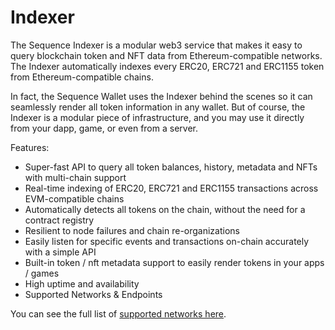 
# Indexer

The Sequence Indexer is a modular web3 service that makes it easy to query blockchain token and NFT data from Ethereum-compatible networks. The Indexer automatically indexes every ERC20, ERC721 and ERC1155 token from Ethereum-compatible chains.

In fact, the Sequence Wallet uses the Indexer behind the scenes so it can seamlessly render all token information in any wallet. But of course, the Indexer is a modular piece of infrastructure, and you may use it directly from your dapp, game, or even from a server.

Features:

- Super-fast API to query all token balances, history, metadata and NFTs with multi-chain support
- Real-time indexing of ERC20, ERC721 and ERC1155 transactions across EVM-compatible chains
- Automatically detects all tokens on the chain, without the need for a contract registry
- Resilient to node failures and chain re-organizations
- Easily listen for specific events and transactions on-chain accurately with a simple API
- Built-in token / nft metadata support to easily render tokens in your apps / games
- High uptime and availability
- Supported Networks & Endpoints

You can see the full list of [supported networks here](/solutions/technical-references/chain-support).

<CardGrid>
  <Card
    title="Tokens API"
    description="Get the token balances for an address"
    icon="🪙"
    link="/solutions/indexer/03-tokens-api"
  />
  <Card
    title="Wallet Transaction History"
    description="Get 30 days of wallet transaction history"
    icon="👛"
    link="/solutions/indexer/04-wallet-transaction-history"
  />
  <Card
    title="Unique Tokens in a Contract"
    description="Get the token dtail of a contract address"
    icon="♳"
    link="/solutions/indexer/05-unique-tokens"
  />
  <Card
    title="Token Contract History"
    description="Get the token contract history for an address"
    icon="📖"
    link="/solutions/indexer/06-token-contract-history"
  />
  <Card
    title="Native Network Balance"
    description="Get the native token balance for an address"
    icon="🌿"
    link="/solutions/indexer/07-native-network-balance"
  />
</CardGrid>
